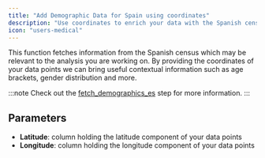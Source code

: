 ```yaml
---
title: "Add Demographic Data for Spain using coordinates"
description: "Use coordinates to enrich your data with the Spanish census information"
icon: "users-medical"
---
```


This function fetches information from the Spanish census which may be relevant
to the analysis you are working on. By providing the coordinates of your data points
we can bring useful contextual information such as age brackets, gender distribution
and more.

:::note
  Check out the
  [fetch_demographics_es](/api-docs/prepare/enrich/fetch_demographics_es) step
  for more information.
:::

## Parameters

- **Latitude**: column holding the latitude component of your data points
- **Longitude**: column holding the longitude component of your data points
